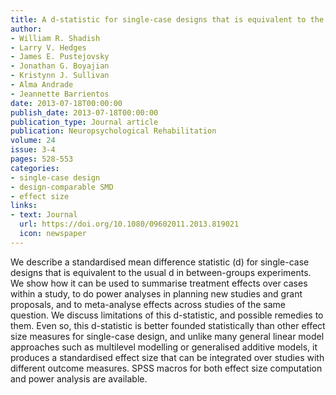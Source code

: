 ```yaml
---
title: A d-statistic for single-case designs that is equivalent to the usual between-groups d-statistics
author:
- William R. Shadish
- Larry V. Hedges
- James E. Pustejovsky
- Jonathan G. Boyajian
- Kristynn J. Sullivan
- Alma Andrade
- Jeannette Barrientos
date: 2013-07-18T00:00:00
publish_date: 2013-07-18T00:00:00
publication_type: Journal article
publication: Neuropsychological Rehabilitation
volume: 24
issue: 3-4
pages: 528-553
categories:
- single-case design
- design-comparable SMD
- effect size
links:
- text: Journal
  url: https://doi.org/10.1080/09602011.2013.819021
  icon: newspaper
---
```


We describe a standardised mean difference statistic (d) for single-case designs that is equivalent to the usual d in between-groups experiments. We show how it can be used to summarise treatment effects over cases within a study, to do power analyses in planning new studies and grant proposals, and to meta-analyse effects across studies of the same question. We discuss limitations of this d-statistic, and possible remedies to them. Even so, this d-statistic is better founded statistically than other effect size measures for single-case design, and unlike many general linear model approaches such as multilevel modelling or generalised additive models, it produces a standardised effect size that can be integrated over studies with different outcome measures. SPSS macros for both effect size computation and power analysis are available.

